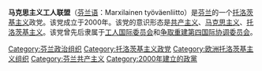 '''马克思主义工人联盟'''（[[芬兰语|芬兰语]]：Marxilainen työväenliitto）是[[芬兰|芬兰]]的一个[[托洛茨基主义|托洛茨基主义]]政党。该党成立于2000年。该党的意识形态是[[共产主义|共产主义]]、[[马克思主义|马克思主义]]、[[托洛茨基主义|托洛茨基主义]]。该党曾先后隶属于[[工人国际委员会|工人国际委员会]]和[[争取重建第四国际协调委员会|争取重建第四国际协调委员会]]。

[[Category:芬兰政治组织|Category:芬兰政治组织]]
[[Category:托洛茨基主义政党|Category:托洛茨基主义政党]]
[[Category:欧洲托洛茨基主义组织|Category:欧洲托洛茨基主义组织]]
[[Category:芬兰共产主义|Category:芬兰共产主义]]
[[Category:2000年建立的政黨|Category:2000年建立的政黨]]